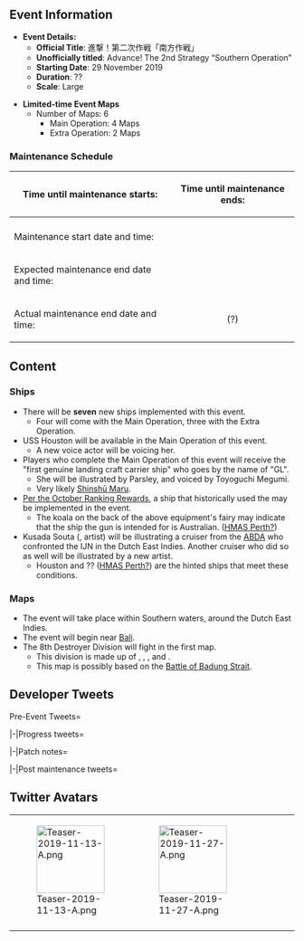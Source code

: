 ==Event Information==
{{Section|no_clear=true}}
*'''Event Details:'''
**'''Official Title''': 進撃！第二次作戦「南方作戦」
**'''Unofficially titled''': Advance! The 2nd Strategy “Southern Operation”
** '''Starting Date''': 29 November 2019
** '''Duration''': ??
** '''Scale''': Large

*'''Limited-time Event Maps'''
** Number of Maps: 6
*** Main Operation: 4 Maps
*** Extra Operation: 2 Maps

===Maintenance Schedule===
{| class="wikitable"
!Time until maintenance starts:
!Time until maintenance ends:
|-
| align="center" |{{Maintenance|start|timer=true|text=Event maintenance has started.}}
| align="center" |{{Maintenance|end|timer=true|text=Maintenance has ended.<br>The [[Fall 2019 Event]] has started!}}
|-
! scope="row" | Maintenance start date and time:
| align="center" | {{Maintenance|start|short=true}}
|-
! scope="row" | Expected maintenance end date and time:
| align="center" | {{Maintenance|end1|short=true}}
|-
! scope="row" | Actual maintenance end date and time:
| align="center" | {{Maintenance|end|short=true}} (?)
|}
{{SectionEnd}}

==Content==
===Ships===
* There will be '''seven''' new ships implemented with this event.
** Four will come with the Main Operation, three with the Extra Operation.
* USS Houston will be available in the Main Operation of this event.
** A new voice actor will be voicing her.
* Players who complete the Main Operation of this event will receive the "first genuine landing craft carrier ship" who goes by the name of "GL".
** She will be illustrated by Parsley, and voiced by Toyoguchi Megumi.
** Very likely [[wikipedia:Japanese_amphibious_assault_ship_Shinshū_Maru|Shinshū Maru]].
* [[Thread:733907|Per the October Ranking Rewards]], a ship that historically used the {{EquipmentLink|6inch Twin Rapid Fire Gun Mount Mk.XXI}} may be implemented in the event.
** The koala on the back of the above equipment's fairy may indicate that the ship the gun is intended for is Australian. ([[wikipedia:HMAS Perth (D29)|HMAS Perth?]])
* Kusada Souta ({{ShipLink|Mutsuki}}, {{ShipLink|Kisaragi}} artist) will be illustrating a cruiser from the [[wikipedia:American-British-Dutch-Australian Command|ABDA]] who confronted the IJN in the Dutch East Indies. Another cruiser who did so as well will be illustrated by a new artist.
**Houston and ?? ([[wikipedia:HMAS Perth (D29)|HMAS Perth?]]) are the hinted ships that meet these conditions.

===Maps===
* The event will take place within Southern waters, around the Dutch East Indies.
* The event will begin near [[wikipedia:Bali|Bali]].
* The 8th Destroyer Division will fight in the first map.
** This division is made up of {{ShipLink|Asashio}}, {{ShipLink|Ooshio}}, {{ShipLink|Michishio}}, and {{ShipLink|Arashio}}.
** This map is possibly based on the [[wikipedia:Battle of Badung Strait|Battle of Badung Strait]].

==Developer Tweets==
<tabber>Pre-Event Tweets=
{{MultiTweet
|MultiTweetID = preEvent1
|color = #ace
|title = Pre-Event

|link01 = https://twitter.com/KanColle_STAFF/status/1190834254801883136
|JP01 = 提督の皆さん、お疲れさまです！<br>
秋も深まってまいりました！現在「艦これ」運営鎮守府では、来たるべき【次期期間限定海域】の作戦準備を進めています！晩秋になってしまいますが…秋イベです！今月下旬作戦開始予定！新艦娘も複数スタンバイ中です！
|EN01 = 

|link02 = https://twitter.com/KanColle_STAFF/status/1194075680406851589
|JP02 = 「艦これ」稼働全サーバ群は、今月下旬予定の次回メンテナンス＆アップデートを以て、秋イベ：期間限定海域を実装予定です。同作戦では、多彩な新艦娘も投入予定。提督の皆さん、今月最終週開幕予定の次期作戦、どうぞお楽しみに！

|link03 = https://twitter.com/KanColle_STAFF/status/1194776972150231040
|JP03 = 現在「艦これ」運営鎮守府では、今月下旬に作戦開始予定の次期期間限定海域の作戦準備を進めています。同作戦は、蘭印方面に艦隊を展開する南方作戦となる予定です。同初動作戦海域においては、第八駆逐隊も奮戦予定！本日も元気に駆け抜けてまいりましょう！
|EN03 = The KanColle development team is currently preparing the next time-limited event, which is scheduled to begin later this month. The event is planned to be an operation for which you're going to deploy your fleets to the Dutch East Indies region in the southern sea. The first map is also going to be a tough battle for the 8th Destroyer Division. Alright, let's get through this day.
|TL03 = [[User:Admiral Mikado|Admiral Mikado]]

|link04 = https://twitter.com/C2_STAFF/status/1195170454949875712
|JP04 = 現在C2機関では、両舷前進強速で、多彩な新艦娘及び期間限定海域の作戦準備を進めています。新しい新艦娘では、草太さんやパセリさん達も素敵に頑張ってくれています。もうすぐ逢えるニューフェイスにどうぞご期待ください。今月下旬より順次投入予定です！
|EN04 = C2 Präparat is currently going full speed ahead and working on a variety of new ship girls as well as the upcoming time-limited event. Kusada, Parsley etc. are really doing their best for the new ship girls. You'll get to see the newcomers soon enough, so look forward to them. They'll be added to the game later this month!
|TL04 = [[User:Admiral Mikado|Admiral Mikado]]

|link05 = https://twitter.com/KanColle_STAFF/status/1195171681829978112
|JP05 = 提督の皆さん、お疲れさまです！<br>
現在「艦これ」運営鎮守府では、今月下旬作戦開始予定の次期期間限定海域【進撃！第二次作戦「南方作戦」】作戦準備を鋭意進めています。同作戦参加予定の提督の皆さん、艦隊戦力の拡充と戦備の充実をどうぞよろしくお願い致します！頑張ってまいりましょう！

|link06 = https://twitter.com/C2_STAFF/status/1196254843809042432
|JP06 = ヒトヒトサンマル。皆さん、おはようございます！<br>
今日は月曜日！新しい一週間がスタートしました！今年最大規模の期間限定海域と新艦娘群の実装準備で、C2機関は既に月月火水木…modeで船足を上げつつあります。今週も元気に頑張ってまいりましょう！
|EN06 = 1130. Good morning, admirals.<br>
It's Monday. The start of a new week! C2 Präparat is already going into overdrive as we're preparing the implementation of the largest event of this year as well as new ship girls! Alright, let's get through this week!
|TL06 = [[User:Admiral Mikado|Admiral Mikado]]

|link07 = https://twitter.com/KanColle_STAFF/status/1198043348998606850
|JP07 = 提督の皆さん、お疲れさまです！<br>
現在「艦これ」運営鎮守府では、今秋から冬にかけて展開する次期期間限定海域【進撃！第二次作戦「南方作戦」】作戦準備を鋭意進めています。来週金曜日【11/29(金)】実施の次回メンテナンス＆アップデート完了を以て、同前段作戦、作戦開始予定です！

|link08 = https://twitter.com/KanColle_STAFF/status/1198796301808238592
|JP08 = 次期期間限定海域【進撃！第二次作戦「南方作戦」】、その前段作戦では、ABDA艦隊として戦ったノーザンプトン級重巡洋艦【Houston】との邂逅も可能です！同新艦娘の担当CVは、「艦これ」初参加の素敵な声優さんが生命を吹き込んでくれています。作戦に参加予定の提督の皆さん、お楽しみに！
|EN08 = In the Main Operation of the upcoming event "Advance! The 2nd Southern Operation" you'll be able to obtain the Northampton-class CA "Houston", who was part of the ABDA fleet! On top of that a new voice actress is going to breathe life into her. If you're planning to participate in the event, look forward to her!
|TL08 = [[User:Admiral Mikado|Admiral Mikado]]

|link09 = https://twitter.com/KanColle_STAFF/status/1199524523294392320
|JP09 = 明後日実施予定のメンテ＆アプデ完了後に作戦開始予定の次期期間限定海域【進撃！第二次作戦「南方作戦」】、その前段作戦は、四つの作戦海域より構成されます！同前段作戦を全て攻略された提督の艦隊には、"GL"とも呼ばれた上陸用舟艇母船、本格的な強襲揚陸艦、その一番艦が合流予定です！
|EN09 = The Main Operation of the upcoming event "Advance! The 2nd Southern Operation", which is scheduled to start in two days, will consist of a total of 4 maps! Furthermore, the world's first genuine amphibious assault ship, a landing craft carrier ship that was called "GL" among other names, is going to join the fleets of all admirals who clear said Main Operation!
|TL09 = [[User:Admiral Mikado|Admiral Mikado]]

|link10 = https://twitter.com/KanColle_STAFF/status/1199525817740431360
|JP10 = 【進撃！第二次作戦「南方作戦」】、その前段作戦の最終作戦で合流する新艦娘、"GL"とも呼ばれた多くの秘匿名を持つ先進的かつ本格的な強襲揚陸艦の先駆けといえる上陸用舟艇母船！同新艦娘のイラストはパセリさん、CVは豊口めぐみさんが担当します。お楽しみに！
|EN10 = The new ship girl that'll join you on the last map of the Main Operation of "Advance! The 2nd Southern Operation", was called "GL" among many other cover names, and the first genuine landing craft carrier ship that could be called a pioneer of modern amphibious assault ships! This new ship girl was designed by Parsley and is voiced by Toyoguchi Megumi. Look forward to her!
|TL10 = [[User:Admiral Mikado|Admiral Mikado]]

|link11 = https://twitter.com/KanColle_STAFF/status/1199876560058060800
|JP11 = 提督の皆さん、お疲れさまです！<br>
「艦これ」稼働全サーバ群は、明日【11/29(金) AM11:00】より重メンテナンス＆アップデートを実施予定です。同重メンテは23:00完了を予定しています。同メンテに伴うアップデート完了を以て、期間限定海域【進撃！第二次作戦「南方作戦」】、作戦開始です！
|EN11 = Greetings, admirals!<br>
The KanColle servers are scheduled to undergo a heavy maintenance & update starting tomorrow [29th November (Friday)] at 11:00. Said maintenance is planned to last until 23:00. The time-limited event "Advance! The 2nd Southern Operation" is going to start as soon as we're done with the update!
|TL11 = [[User:Admiral Mikado|Admiral Mikado]]

|link12 = https://twitter.com/KanColle_STAFF/status/1199878138601230337
|JP12 = 秋から冬にかけて展開される次期期間限定海域【進撃！第二次作戦「南方作戦」】は、後段作戦(拡張作戦)を含めて、全六作戦海域にも及ぶ大規模作戦です。同作戦に参加される予定の提督の皆さん、艦隊戦力の拡充と戦備の充実を、どうぞよろしくお願い致します！緒戦はバリ島沖で開幕予定です！
|EN12 = The time-limited event "Advance! The 2nd Southern Operation", which will take place from autumn well into winter, is going to be a large-scale event that consists of a total of 6 maps if you include the Extra Operation. Admirals who're planning to participate are advised to expand their fleet forces and prepare sufficient resources! The first engagements will take place in the Pulau Bali sea!
|TL12 = [[User:Admiral Mikado|Admiral Mikado]]

|link13 = https://twitter.com/KanColle_STAFF/status/1200204650529509376
|JP13 = 提督の皆さん、おはようございます！<br>
「艦これ」稼働全サーバ群は、本日11/29(金)【AM 11:00】より重メンテナンス＆アップデートに突入致します。同重メンテは23:00完了を予定しています。同アップデート完了を以て、期間限定海域【進撃！第二次作戦「南方作戦」】、いよいよ作戦開始です！
|EN13 = Good morning, admirals!
The KanColle servers will be down for a heavy maintenance & update starting today [29th November (Friday)] at 11:00. Said maintenance is scheduled to end at 23:00. The time-limited event "Advance! The 2nd Southern Operation" is finally going to start as soon as the update process has been completed!
|TL13 = [[User:Admiral Mikado|Admiral Mikado]]

}}

|-|Progress tweets=
{{MultiTweet
|MultiTweetID = Progress
|color = #ace
|title = Maintenance progress Tweets
|TL = [[User:Admiral Mikado|Admiral Mikado]]

|link01 = https://twitter.com/KanColle_STAFF/status/1200233447157092352
|JP01 = メンテナンス状況：「艦これ」稼働各サーバ群は、重メンテナンス＆アップデートに突入しました！<br>
「艦これ」稼働全サーバ群は重メンテナンス＆アップデート作業に突入、同初期シークエンスを開始しました！進捗状況は随時お知らせできるよう努めます。本日も共に頑張ってまいりましょう！
|EN01 = Maintenance status: KanColle servers are now down for a heavy maintenance & update!<br>
The KanColle servers are now down for heavy maintenance & update work, and we've entered the first phase of our work schedule! We'll try to keep you posted on our progress. Let's do our best today.

|link02 = https://twitter.com/KanColle_STAFF/status/1200294365161082882
|JP02 = メンテナンス状況：「艦これ」稼働各サーバ群は、重メンテナンス＆アップデートを実施中です。<br>
作業は中盤のシークエンスに進行しました。秋から冬にかけて展開する今次大規模作戦では全7隻の新艦娘を実装予定です。前段作戦を投入する本アップデートでは、その内4隻を実装予定、お楽しみに！
|EN02 = Maintenance status: KanColle server maintenance & update in progress.<br>
We've reached the halfway point of our work schedule. This large-scale event, which is taking place from autumn through winter, is going to feature a total of 7 new ship girls. In today's update, in which we're adding the Main Operation, we're going to implement 4 of them, so look forward to them!

|link03 = https://twitter.com/KanColle_STAFF/status/1200297021761966080
|JP03 = ABDA艦隊の一翼として、「南方作戦」を推進する日本艦隊と対峙した巡洋艦の一隻、その新艦娘のイラストは草太さんが担当します。また、さらにもう一隻は新人の若手イラストレーターさんが担当です…彼女の新艦娘も、どうぞよろしくお願い致します！
|EN03 = One new cruiser, who as part of the ABDA fleet faced off against the Japanese fleet that was carrying out its "Southern Operation", is drawn by Kusada Souta. Another one is drawn by a young and entirely new artist, so we hope you'll take good care of her new ship girls!

|link04 = https://twitter.com/KanColle_STAFF/status/1200385774144765953
|JP04 = メンテナンス状況：「艦これ」稼働各サーバ群は、重メンテナンス＆アップデートを実施中です。<br>
提督の皆さん、申し訳ありません、実装進捗にいくつかの問題が発生しており、現在まだ後半のシークエンスに移行が完了できていません。取り急ぎ、状況のご報告とお詫びまで。またご連絡致します。
|EN04 = Maintenance status: KanColle server maintenance & update in progress.<br>
We're terribly sorry, admirals, but we've encountered several issues and are currently unable to move on to the second half of our work schedule. So here's a quick update and apology. We'll keep you posted.

|link05 = https://twitter.com/KanColle_STAFF/status/1200401362946686976
|JP05 = メンテナンス状況：「艦これ」稼働各サーバ群は、重メンテナンス＆アップデートを実施中です。<br>
現在、中盤のシークエンスの途中ですが、重メンテの進捗に大きな問題と障害が発生しており、復旧と回復作業を急いでいます。申し訳ありません。かなり大きく巻き戻しが発生しており…(続きます)
|EN05 = Maintenance status: KanColle server maintenance & update in progress.<br>
We're currently at the middle stage of our work schedule, but have encountered severe problems that are stopping our progress, so now we're in recovery mode. We're terribly sorry. Since we had to roll back quite a lot... (TBC)

|link06 = https://twitter.com/KanColle_STAFF/status/1200402148028084224
|JP06 = 復旧から、実装作業本線に戻り、後半から最終シークエンスへは多くの時間を要する模様です。メンテ完了をお待ち頂いている提督の皆さん、先にお休みになって頂くことは可能でしょうか。朝までになんとかサーバ開放までもっていく形で作業を続けます。お待たせして、大変申し訳ありません。
|EN06 = It appears that returning from recovery mode back to our regular work schedule, then finishing the second half in order to move on to the final phase is going to require a lot of time. If you're among the admirals who're waiting for the maintenance to ends, we suggest that you go ahead and get some sleep. We'll try to get the servers ready for reopening by tomorrow morning. We're terribly sorry for the wait.

|link07 = https://twitter.com/KanColle_STAFF/status/1200402559942266880
|JP07 = 通常作業本線に復旧し、後半のシークエンスに移行できる時間が見えましたら、まだご連絡致します。作業を続けます。提督の皆さん、お待たせして申し訳ありません。
|EN07 = If we can see an ETA for returning to our regular work schedule and moving to the second half of it, we'll post it here. Now back to work. We're terribly sorry for the wait, admirals.

|link08 = https://twitter.com/KanColle_STAFF/status/1200484683085008897
|JP08 = マルサンヨンマル。提督の皆さん、お疲れさまです。<br>
現在「艦これ」稼働全サーバ群は、重メンテナンス作業の延長作業中です。大変お待たせして申し訳ありません。発生していた大きな問題は復旧しつつあります。この後本線作業の戻り、アップデート作業を再び進めていきます。
|EN08 = 0340. Greetings, admirals.
We're currently working overtime on the KanColle servers' heavy maintenance. We're terribly sorry for the wait. The large problems that have occured are in the progress of being fixed. We'll get back on track soon and resume our work on the update.

|link09 = https://twitter.com/KanColle_STAFF/status/1200486521129725952
|JP09 = メンテナンス状況：「艦これ」稼働各サーバ群は、重メンテナンス＆アップデート作業を延長実施中です。<br>
進捗は、中盤のシークエンスに回復しました。作業がかなり巻き戻ってしまって、申し訳ありません。(※各提督及び母港＆各艦隊の全データは、無事保全されています)
|EN09 = Maintenance status: Extended KanColle server maintenance & update in progress.<br>
We've recovered our progress up to the middle section of our work schedule. A lot had to be rolled back, and we apologise for that.<br>
(※ Each admiral's home port & fleet data has been saved in its entirety)

|link10 = https://twitter.com/KanColle_STAFF/status/1200488285937618944
|JP10 = メンテナンス状況：「艦これ」稼働各サーバ群は、重メンテナンス＆アップデート作業を延長実施中です。<br>
現在、稼働全サーバ群重メンテ＆アップデート作業を進めています。朝09:00の再開放を目指して作業を進めています。提督の皆さん、少しお休みになってお待ち頂けますと助かます。急ぎます。
|EN10 = Maintenance status: Extended KanColle server maintenance & update in progress.<br>
We're currently making progress on the KanColle server maintenance & update. Our aim is to reopen the servers at 9:00 in the morning. We hope that you could get a little rest, admirals. Hurrying up now.

|link11 = https://twitter.com/KanColle_STAFF/status/1200489053222604800
|JP11 = 提督の皆さん、少しお休みになってお待ち頂けますと助かります…です。すみません、引き続き作業を進めます。
|EN11 = Dear admirals, we advise that you get some rest. We continue to work on fixing everything.

|link12 = https://twitter.com/KanColle_STAFF/status/1200553047241285632
|JP12 = メンテナンス状況：「艦これ」稼働各サーバ群は、重メンテナンス＆アップデート作業を延長実施中です。<br>
稼働全サーバ群重メンテ＆アップデート作業は、最終シークエンスの一歩手前まで進捗しました。これより全20サーバ群の開放準備に入ります。データベースを大きく更新したため…(続きます)
|EN12 = Maintenance status: Extended KanColle server maintenance & update currently in progress.<br>
Our heavy server maintenance & update work is one step short of entering its final phase. We're now going to prepare the reopening of all 20 servers. Since the databases have received large updates... (TBC)

|link13 = https://twitter.com/KanColle_STAFF/status/1200554061071695872
|JP13 = 慎重に最終シークエンスを進めていければと思います。この後大きな問題が発生しない場合、下記のスケジュールで再開放を進行させて頂けますと幸いです。大変お待たせして申し訳ありません。ご協力お願いできますと幸いです。<br>
…(続きます)
|EN13 = We'd like to be careful while proceeding with the final phase. If no major issues occur from now on, we'd like to proceed with the reopening according to the following schedule. We're terribly sorry for the wait and hope for your cooperation. (TBC)

|link14 = https://twitter.com/KanColle_STAFF/status/1200555096339124224
|JP14 = 08:30 重メンテ＆アップデート最終シークエンス開始<br>
09:30 (大きな問題が発生しなければ)アップデート情報アナウンス開始<br>
10:30～11:00 稼働全サーバ群再開放　<br>
進撃！第二次作戦「南方作戦」前段作戦、作戦開始！
|EN14 = 08:30 => Entering the final phase of the heavy maintenance & update<br>
09:30 => (If no major issues occur) Announcement of the patch notes<br>
10:30 ~ 11:00 => Server reopening, beginning of the Main Operation of "Advance! The 2nd Southern Operation"

|link15 = https://twitter.com/KanColle_STAFF/status/1200555595578822657
|JP15 = お待たせして申し訳ありません。サーバ再開放まで今暫くだけお待ち頂けますと幸いです。どうぞ、よろしくお願い致します。
|EN15 = We're so sorry for the wait. Please be patient as the servers will be reopened soon. Thank you for your understanding.

|link16 = https://twitter.com/KanColle_STAFF/status/1200568837696933888
|JP16 = 【初めて期間限定海域：作戦海域に挑む提督の皆さんへ】<br>
艦隊運用を始めて間もない提督方は、【丙】または【丁】作戦に参加することが可能です。また、歴戦の提督方は【乙】、そして最難易度作戦【甲】作戦に参加することが可能です。
|EN16 = For admirals who're going to tackle a time-limited event for the first time:<br>
Admirals you have just assumed command of their fleets can participate on either "Easy Mode" or "Casual Mode". Furthermore, experienced admirals, can also select" "Normal Mode" or "Hard Mode".

|link17 = https://twitter.com/KanColle_STAFF/status/1200569579962920960
|JP17 = 選んだ作戦難易度によって作戦海域攻略後に獲得できるアイテム群は異なりますが、作戦海域突破によって艦隊に合流する【新艦娘】は、作戦難易度に関らず獲得することが可能です。
|EN17 = The items you can obtain by clearing an event map differ depending on the difficulty level you selected, but any new ship girls can be obtained regardless of the selected difficulty level.

|link18 = https://twitter.com/KanColle_STAFF/status/1200570810903093248
|JP18 = また、作戦中に作戦海域で邂逅できる【艦娘】たちは、作戦難易度が難しいほど、レアな【艦娘】との邂逅の機会は広がります。しかし、期間限定海域は、艦隊運用を始めたばかりの提督方には、多彩な艦娘と邂逅するチャンスも多くあります。ぜひ、それぞれの艦隊戦力にあわせて、可能な…
|EN18 = Furthermore, your chances to obtain rare ship girl drops increase the higher the selected difficulty level. However, event maps still offer a large variety of ship drops even to beginners. Simply select a difficulty level that corresponds to your fleet's power.

|link19 = https://twitter.com/KanColle_STAFF/status/1200571430540169217
|JP19 = それぞれの艦隊戦力にあわせて、可能なところまで挑戦してみてください。また、艦隊戦力の拡充に重要な艦娘、工作艦「明石」は、第一作戦海域でも邂逅することが可能です。まだ、「明石」が艦隊にいない提督方は、この機会をぜひ活用ください。
|EN19 = Just try to get as far as you can with your fleets. Furthermore, repair ship "Akashi", an important asset for any fleet out there, can drop even in E-1. If you don't have her yet, seize the opportunity.

|link20 = https://twitter.com/KanColle_STAFF/status/1200572528780967936
|JP20 = また、本アップデートによって、工作艦「明石改」または水上機母艦「秋津洲改」による【緊急泊地修理】の演出も少しだけ強化しました。本前段作戦でも同修理が可能な海域もあります。こちらも同工作艦の運用が可能になりましたら、機会があればどうぞよろしくお願い致します！
|EN20 = In this update we also buffed the "Emergency Anchorage Repair" feature of the repair ship "Akashi Kai" and seaplane tender "Akitsushima Kai". The Main Operation will feature maps where you can perform repairs. If you can these repair ships there, you might as well try it out.

|link21 = https://twitter.com/KanColle_STAFF/status/1200573511598669824
|JP21 = また、艦隊運用を始めた頃は、通常海域での練度向上や戦力の拡充は大切です。特に、装備の開発、例えば集積地などの地上ソフトスキン型の目標に対しても有効な三式弾などの開発は進めておいたほうがいいでしょう。レアな装備でなくても正しく使いこなすことで、活路を見出すことも可能です！
|EN21 = Furthermore, levelling and expanding your fleet in normal maps is very important for first-timers. Especially when it comes to developing equipment such as Type 3 Shells in order to deal with soft-skinned installationes like the Supply Depot Princess, etc. Even if you don't get rare equipment, it's all about how you use it.

}}

|-|Patch notes=
{{MultiTweet
|MultiTweetID = Patchnote
|color = #ace
|title = Patch notes
|TL = [[User:Admiral Mikado|Admiral Mikado]]

|link01 = https://twitter.com/KanColle_STAFF/status/1200574363910594560
|JP01 = 現在実施中の重メンテナンスに伴うアップデート情報をお知らせしてまいります。<br>
01▼期間限定海域【進撃！第二次作戦「南方作戦」】作戦開始！<br>
秋から冬にかけて展開する、次期期間限定海域【進撃！第二次作戦「南方作戦」】、その前段作戦を開始します！<br>
※同作戦は大規模作戦です。
|EN01 = We're now going to post the patch notes of the still ongoing super-heavy maintenance.<br>
01▼ Start of the time-limited event "Advance! The 2nd Southern Operation"!<br>
The Main Operation of the time-limited event "Advance! The 2nd Southern Operation", which takes place from autumn through winter, begins now!<br>
※ This is a large-scale event.

|link02 = https://twitter.com/KanColle_STAFF/status/1200575577859616769
|JP02 = 02▼第一作戦海域<br>
E1：【八駆見参！バリ島沖海戦】<br>
(マカッサル沖/バリ島沖)<br>
精鋭駆逐隊による上陸作戦援護です。これを妨害する敵艦隊との交戦も予想されます。歴戦提督旗下の精鋭駆逐隊なら、文字通り鎧袖一触です。万一、火力が足りない場合は、重巡や軽巡に援護をお願いするのも手です。
|EN02 = 02▼ First map<br>
E-1: "Witness DesDiv 8! The Battle of Badung Strait"<br>
(Makassar Sea / Bali Island Sea)<br>
This is a landing operation that's covered by an elite destroyer division. We're expecting engagements with enemy fleets that are trying to interfere with it. Nothing an elite destroyer division under the command of an experienced admiral can't handle. In the unlikely case that you're lacking firepower, you can also have a light or heavy cruiser provide cover.

|link03 = https://twitter.com/KanColle_STAFF/status/1200576856497385472
|JP03 = 03▼新戦闘海域BGMの投入<br>
本アップデートにより、作戦海域の新戦闘BGM、「八駆の迎撃」を投入します。鮮やかに海を駆け、自らの数倍の敵を屠る、第八駆逐隊四隻の雄姿、同曲間の脳裏に浮かべば本望です。大越さんの手による新作楽曲です。
|EN03 = 03▼ Implementation of new combat BGM<br>
In this update we're adding the new battle BGM "DesDiv 8's Interception". Just imagine the four ships of DesDiv 8 skillfully traversing the sea and slaughtering their enemies while outnumbered. It's a new track by Ms. Ōkoshi.

|link04 = https://twitter.com/KanColle_STAFF/status/1200578310209589249
|JP04 = 04▼第二作戦海域<br>
E2：【強襲！第二次ジャワ沖海戦】<br>
(ジャワ沖/ダーウィン沖)<br>
南方作戦エリアに展開した我が基地航空隊と連携して、ジャワ沖の敵艦隊戦力の漸減を図ります。また、状況により空母機動部隊による深海勢力下のダーウィン港湾基地の強襲も、どうぞご検討ください！
|EN04 = 04▼ Second map<br>
E-2: "Assault! The Second Battle of the Java Sea"<br>
(Java Sea / Darwin Sea)<br>
Cooperate with our land-based air force that has been deployed to the Southern Operation area and work towards whittling down the enemy fleet forces in the Java sea. Depending on the situation that you should also consider sending out a carrier task force for an assault on Port Darwin, which is being occupied by the Abyssal forces!

|link05 = https://twitter.com/KanColle_STAFF/status/1200580206823534593
|JP05 = 05▼第三作戦海域<br>
E3：【激突！スラバヤ沖海戦】<br>
(ジャワ海/スラバヤ沖)<br>
我が南方作戦を阻む、深海合同艦隊主力との艦隊決戦、負ける訳にはいきません。戦艦・正規空母などの大型艦ではなく、重巡戦隊、水雷戦隊などで「連合艦隊」規模の大規模な艦隊を編成してスラバヤ沖で敵と対峙します！
|EN05 = 05▼ Third map<br>
E-3: "Clash! The Battle of Surabaya"<br>
(Java Sea / Surabaya Sea)<br>
We cannot afford to lose the decisive battle against the combined Abyssal forces that are trying to thwart our Southern Operation. Form a large fleet similar to a Combined Fleet, but which consists of heavy cruiser squadrons and/or torpedo squadrons instead of large ships like battleships or aircraft carriers, then engage the enemy at the Surabaya sea!

|link06 = https://twitter.com/KanColle_STAFF/status/1200582074450661376
|JP06 = 06▼新艦娘「De Ruyter」との邂逅<br>
本作戦：第三作戦海域【激突！スラバヤ沖海戦】では、他作戦海域同様に多彩な艦娘と邂逅可能ですが、本作戦決戦地点では、本日実装の新艦娘「De Ruyter」との邂逅も可能です。ABDA艦隊の一翼として戦った艦艇達…彼女達も、どうぞよろしくお願い致します！
|EN06 = 06▼ Obtaining the new ship girls "De Ruyter"<br>
In the third map "Clash! The Battle of Surabaya" you'll be able to obtain a large variety of ship girls just like in other maps, but at the spot where the decisive battle in E-3 takes place you'll also be able to obtain the new ship girl "De Ruyter". She fought alongside others as part of the ABDA fleet... please take good care of them!

|link07 = https://twitter.com/KanColle_STAFF/status/1200583580751020033
|JP07 = 07▼第三作戦海域突破：新艦娘「Perth」の艦隊合流<br>
第三作戦海域【激突！スラバヤ沖海戦】を見事攻略突破された提督の艦隊には、本日実装の新艦娘「Perth」が合流します！英国生まれ、オーストラリア育ちの「Perth」のCVは、同じくオーストラリア育ちの内田秀さんが担当します！お楽しみに！
|EN07 = 07▼ New ship girl "Perth" as reward for clearing E-3<br>
The new ship girl "Perth" will join the fleet of any admiral who successfully clears E-3 "Clash! The Battle of Surabaya"! "Perth" was born in the U.K. and raised in Australia, so it's only fitting that she's voiced by Uchida Shū, who was also raised in Australia! Look forward to her!

|link08 = https://twitter.com/KanColle_STAFF/status/1200586191738818561
|JP08 = 08▼第四作戦海域(前段作戦 最終海域)<br>
E4：【バタビア沖海戦】<br>
(バタビア沖海戦)<br>
いよいよ南方蘭印作戦の最終決戦、海域は…バタビア沖！同作戦海域では、ABDA艦隊の重巡戦力として戦ったNorthampton級「Houston」、彼女との邂逅も可能です！<br>
同CVは、「艦これ」初参加の素敵な声優さんです！
|EN08 = 08▼ Fourth map (Final map of the Main Operation)<br>
E-4: "Battle off Batavia"<br>
(Naval battle off Batavia)<br>
It's finally time for the final battle of the southern Dutch East Indies campaign. It'll take place... off the coast of Batavia! In this area you can also obtain the Northampton-class heavy cruiser "Houston", who fought as part of the ABDA fleet! It's also the first time ever her voice actress is playing a role in KanColle!

|link09 = https://twitter.com/KanColle_STAFF/status/1200587421433253888
|JP09 = 09▼「緊急泊地修理」について<br>
工作艦「明石改」及び水上機母艦「秋津洲改」は、一定の条件を満たせば修理に適した場所で「緊急泊地修理」が可能です。同修理に必要な「緊急修理資材」は、本作戦でも複数入手可能です。また何気に演出を少し強化してみました…機会があれば、お試しください！
|EN09 = 09▼ Regarding "Emergency Anchorage Repairs"<br>
Repair ship "Akashi Kai" as well as seaplane tender "Akitsushima Kai" can perform "Emergency Anchorage Repairs" at the appropriate locations if certain conditions are fulfilled. Said repair requires "Emergency Repair Materials", several of which can be obtained in this event. We also buffed the repairs somewhat... just try them out if you get the opportunity to do so!

|link10 = https://twitter.com/KanColle_STAFF/status/1200588660254466048
|JP10 = 10▼前段作戦突破：新艦娘「神州丸」の艦隊合流<br>
前段作戦最終海域【バタビア沖海戦】を含め、本作戦前段作戦を全て攻略突破された提督の元には、「R1」や「GL」など、複数の秘匿名を持つ秘密の艦、現代の強襲揚陸艦の先駆け「神州丸」が合流！デザインはパセリさん＆CVは豊口めぐみさんです！
|EN10 = 10▼ New ship girl "Shinshū Maru" as reward for clearing the Main Operation<br>
"Shinshū Maru", the pioneer of modern amphibious assault ships and a mysterious ship that also had several cover names such sa "R1" or "GL", will join the fleet of any admiral who successfully clears E-4 "The Battle off Batavia" and therefore this event's Main Operation"! Parsley is responsible for her design and she's voiced by Toyoguchi Megumi!

}}

|-|Post maintenance tweets=
{{MultiTweet
|MultiTweetID = Postmaint
|color = #ace
|title = Post maintenance tweets
|TL = [[User:Admiral Mikado|Admiral Mikado]]

|link01 = https://twitter.com/KanColle_STAFF/status/1200589194495586304
|JP01 = 提督の皆さん、大変お待たせしました！<br>
「艦これ」稼働全サーバ群、重メンテナンス＆アップデート、作業完了しました！<br>
最新期間限定海域【進撃！第二次作戦「南方作戦」】作戦開始です！作戦に参加される提督と艦隊の皆さん、ご武運をお祈り致します！
|EN01 = Thank you for your patience, admirals!<br>
The KanColle servers' heavy maintenance & update are now finished!<br>
The latest time-limited event "Assault! The 2nd Southern Operation" begins now! Good luck and fair seas to all admirals who are participating!

}}
</tabber>

==Twitter Avatars==
{| class="wikitable"
| style="width:120px;" | [[File:Teaser-2019-11-13-A.png|120px]]
| style="width:120px;" | [[File:Teaser-2019-11-27-A.png|120px]]
| style="width:120px;" | 
| style="width:120px;" | 
|-
|}